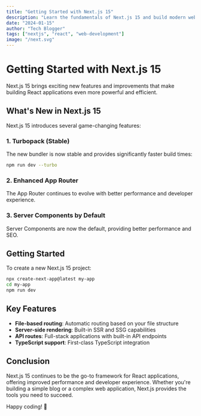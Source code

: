```yaml
---
title: "Getting Started with Next.js 15"
description: "Learn the fundamentals of Next.js 15 and build modern web applications"
date: "2024-01-15"
author: "Tech Blogger"
tags: ["nextjs", "react", "web-development"]
image: "/next.svg"
---
```


# Getting Started with Next.js 15

Next.js 15 brings exciting new features and improvements that make building React applications even more powerful and efficient.

## What's New in Next.js 15

Next.js 15 introduces several game-changing features:

### 1. Turbopack (Stable)
The new bundler is now stable and provides significantly faster build times:

```bash
npm run dev --turbo
```

### 2. Enhanced App Router
The App Router continues to evolve with better performance and developer experience.

### 3. Server Components by Default
Server Components are now the default, providing better performance and SEO.

## Getting Started

To create a new Next.js 15 project:

```bash
npx create-next-app@latest my-app
cd my-app
npm run dev
```

## Key Features

- **File-based routing**: Automatic routing based on your file structure
- **Server-side rendering**: Built-in SSR and SSG capabilities
- **API routes**: Full-stack applications with built-in API endpoints
- **TypeScript support**: First-class TypeScript integration

## Conclusion

Next.js 15 continues to be the go-to framework for React applications, offering improved performance and developer experience. Whether you're building a simple blog or a complex web application, Next.js provides the tools you need to succeed.

Happy coding! 🚀 